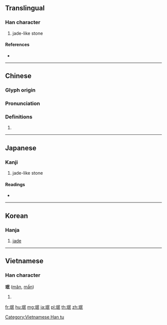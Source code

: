 {{character info/new}}
{{also|玟}}
==Translingual==

===Han character===
{{Han char|rn=96|rad=玉|as=05|sn=9|four=|canj=MGRVP|ids=⿰𤣩民}}

# jade-like stone

====References====
* {{Han ref|kx=0729.220|dkj=20916|dj=1141.120|hdz=21108.120|uh=73C9|ud=29641}}

----

==Chinese==
{{zh-forms}}

===Glyph origin===
{{Han etym}}

===Pronunciation===
{{zh-pron
|m=mín
|mc=y
|oc=y
|cat=
}}

===Definitions===
{{zh-hanzi}}

# {{rfdef|zh}}

----

==Japanese==

===Kanji===
{{ja-kanji|grade=|rs=玉05}}

# jade-like stone

====Readings====
* {{ja-readings|on=[[びん]] (bin), [[みん]] (min)|kun=}}

----

==Korean==

===Hanja===
{{ko-hanja|hangeul=민|eumhun=|rv=min|mr=min|y=min}}

# [[jade]]

----

==Vietnamese==

===Han character===
'''珉''' ([[mân]], [[mần]])

# {{defn|lang=vi}}

[[Category:Vietnamese Han tu]]

[[fr:珉]]
[[hu:珉]]
[[mg:珉]]
[[ja:珉]]
[[pl:珉]]
[[th:珉]]
[[zh:珉]]